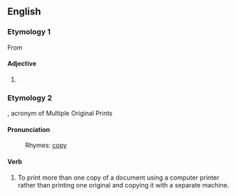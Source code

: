 ==English==
{{rfc|ety split; rfv; split by spelling}}
===Etymology 1===
From {{term|mope||lang=en|pout}}

====Adjective====
{{en-adj|mopi|er}}

# {{alternative spelling of|[[mopey]]}}

===Etymology 2===
{{blend|MOP|copy}}, acronym of Multiple Original Prints

====Pronunciation====
: Rhymes: [[copy]]

====Verb====
{{en-verb|mopies|mopying|mopied}}

# To print more than one copy of a document using a computer printer rather than printing one original and copying it with a separate machine.